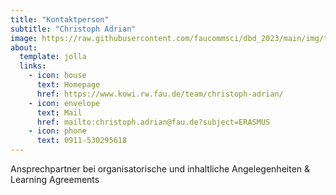 ```yaml
---
title: "Kontaktperson"
subtitle: "Christoph Adrian"
image: https://raw.githubusercontent.com/faucommsci/dbd_2023/main/img/team/ca.png
about:
  template: jolla
  links:
    - icon: house
      text: Homepage
      href: https://www.kowi.rw.fau.de/team/christoph-adrian/
    - icon: envelope
      text: Mail
      href: mailto:christoph.adrian@fau.de?subject=ERASMUS
    - icon: phone
      text: 0911-530295618  
---
```


Ansprechpartner bei organisatorische und inhaltliche Angelegenheiten & Learning Agreements
